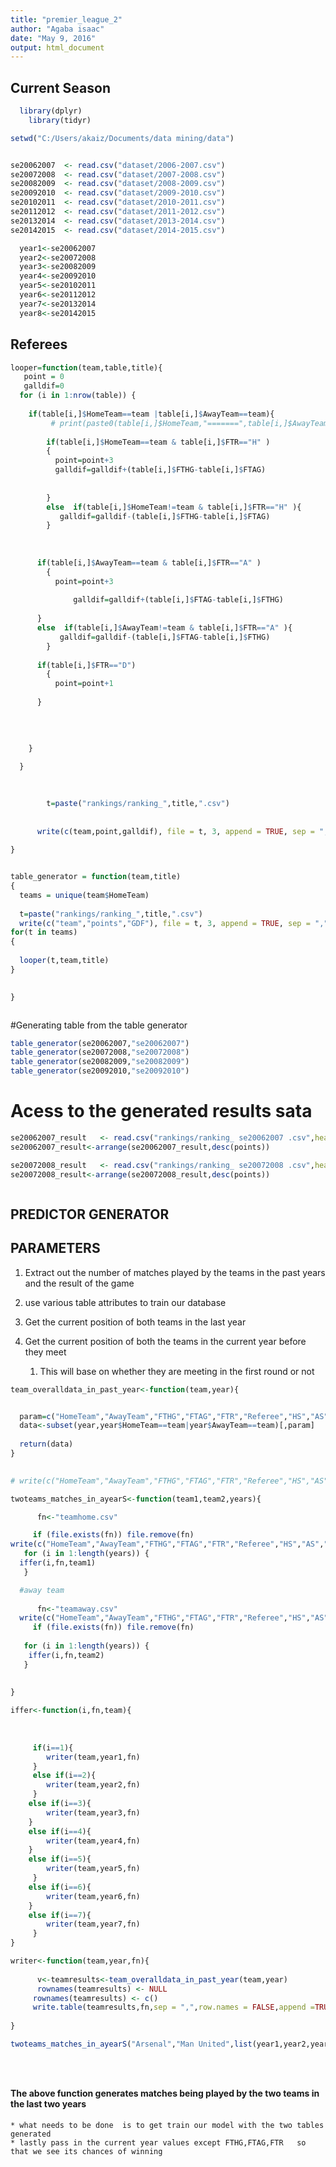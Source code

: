 ```yaml
---
title: "premier_league_2"
author: "Agaba isaac"
date: "May 9, 2016"
output: html_document
---
```


## Current Season

```r
  library(dplyr)
    library(tidyr)

setwd("C:/Users/akaiz/Documents/data mining/data")


se20062007  <- read.csv("dataset/2006-2007.csv")
se20072008  <- read.csv("dataset/2007-2008.csv")
se20082009  <- read.csv("dataset/2008-2009.csv")
se20092010  <- read.csv("dataset/2009-2010.csv")
se20102011  <- read.csv("dataset/2010-2011.csv")
se20112012  <- read.csv("dataset/2011-2012.csv")
se20132014  <- read.csv("dataset/2013-2014.csv")
se20142015  <- read.csv("dataset/2014-2015.csv")

  year1<-se20062007
  year2<-se20072008
  year3<-se20082009
  year4<-se20092010
  year5<-se20102011
  year6<-se20112012
  year7<-se20132014
  year8<-se20142015


```

## Referees

```r

looper=function(team,table,title){
   point = 0
   galldif=0
  for (i in 1:nrow(table)) {
   
    if(table[i,]$HomeTeam==team |table[i,]$AwayTeam==team){
         # print(paste0(table[i,]$HomeTeam,"=======",table[i,]$AwayTeam,">",table[i,]$FTR))
      
        if(table[i,]$HomeTeam==team & table[i,]$FTR=="H" )
        {
          point=point+3
          galldif=galldif+(table[i,]$FTHG-table[i,]$FTAG)
             
          
        }
        else  if(table[i,]$HomeTeam!=team & table[i,]$FTR=="H" ){
           galldif=galldif-(table[i,]$FTHG-table[i,]$FTAG)
        }
      
      
      
      if(table[i,]$AwayTeam==team & table[i,]$FTR=="A" )
        {
          point=point+3
            
              galldif=galldif+(table[i,]$FTAG-table[i,]$FTHG)
          
      }
      else  if(table[i,]$AwayTeam!=team & table[i,]$FTR=="A" ){
           galldif=galldif-(table[i,]$FTAG-table[i,]$FTHG)
        }
      
      if(table[i,]$FTR=="D")
        {
          point=point+1
            
      }
       
      
      
      
    }

  }
   

      
        t=paste("rankings/ranking_",title,".csv")
        
      
      write(c(team,point,galldif), file = t, 3, append = TRUE, sep = ",")
  
}


table_generator = function(team,title)
{
  teams = unique(team$HomeTeam)
  
  t=paste("rankings/ranking_",title,".csv")
  write(c("team","points","GDF"), file = t, 3, append = TRUE, sep = ",")
for(t in teams)
{
 
  looper(t,team,title)
}

  
}



```

#Generating table from the table generator


```r
table_generator(se20062007,"se20062007")
table_generator(se20072008,"se20072008")
table_generator(se20082009,"se20082009")
table_generator(se20092010,"se20092010")

```
# Acess to the generated results sata
```r
se20062007_result   <- read.csv("rankings/ranking_ se20062007 .csv",header = TRUE)
se20062007_result<-arrange(se20062007_result,desc(points))

se20072008_result   <- read.csv("rankings/ranking_ se20072008 .csv",header = TRUE)
se20072008_result<-arrange(se20072008_result,desc(points))



```


## PREDICTOR GENERATOR

## PARAMETERS
1. Extract out the number of matches played by the teams in the past years and the result of the game   

2. use various table attributes to train our  database

3. Get the current position of both teams in the last year
4. Get the current position of both the teams in the current year before they meet 

   1. This will base on whether they are meeting in the first round or not
   
   
   
```r
team_overalldata_in_past_year<-function(team,year){


  param=c("HomeTeam","AwayTeam","FTHG","FTAG","FTR","Referee","HS","AS","HST","AST","HC","AC","HF","AF","HY","AY","HR","AR")
  data<-subset(year,year$HomeTeam==team|year$AwayTeam==team)[,param]
  
  return(data)
}
                              

# write(c("HomeTeam","AwayTeam","FTHG","FTAG","FTR","Referee","HS","AS","HST","AST","HC","AC","HF","AF","HY","AY","HR","AR"), file = fn, 18, append = TRUE, sep = ",")

twoteams_matches_in_ayearS<-function(team1,team2,years){

      fn<-"teamhome.csv"

     if (file.exists(fn)) file.remove(fn)
write(c("HomeTeam","AwayTeam","FTHG","FTAG","FTR","Referee","HS","AS","HST","AST","HC","AC","HF","AF","HY","AY","HR","AR"), file = fn, 18, append = TRUE, sep = ",")
   for (i in 1:length(years)) {
  iffer(i,fn,team1)
   }

  #away team
      
      fn<-"teamaway.csv"
  write(c("HomeTeam","AwayTeam","FTHG","FTAG","FTR","Referee","HS","AS","HST","AST","HC","AC","HF","AF","HY","AY","HR","AR"), file = fn, 18, append = TRUE, sep = ",")
     if (file.exists(fn)) file.remove(fn)
    
   for (i in 1:length(years)) {
    iffer(i,fn,team2)
   }
      
 
}

iffer<-function(i,fn,team){
 
    
 
     if(i==1){
        writer(team,year1,fn)
     }
     else if(i==2){
        writer(team,year2,fn)
     }
    else if(i==3){
        writer(team,year3,fn)
    }
    else if(i==4){
        writer(team,year4,fn)
    }
    else if(i==5){
        writer(team,year5,fn)
     }
    else if(i==6){
        writer(team,year6,fn)
    }
    else if(i==7){
        writer(team,year7,fn)
     }
}

writer<-function(team,year,fn){
  
      v<-teamresults<-team_overalldata_in_past_year(team,year)
      rownames(teamresults) <- NULL
     rownames(teamresults) <- c()
     write.table(teamresults,fn,sep = ",",row.names = FALSE,append =TRUE,col.names =FALSE)
    
}

twoteams_matches_in_ayearS("Arsenal","Man United",list(year1,year2,year3,year4,year5,year6,year7))

   



```

#### The above function generates matches being played by the two teams in the last two years 
    * what needs to be done  is to get train our model with the two tables generated 
    * lastly pass in the current year values except FTHG,FTAG,FTR   so that we see its chances of winning








